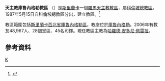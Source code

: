 {{Infobox Roman Catholic diocese
|Roman Catholic Diocese of = 天主教庫魯內格勒教區
|Latin name of diocese = Diocesis Kurunegalaensis
|image = 
|caption = 
|location = [[斯里蘭卡|斯里蘭卡]]
|territory = [[西北省_(斯里蘭卡)|西北省]][[庫魯內格勒區|庫魯內格勒區]]
|population = 48,967
|rite = 拉丁禮
|patron = 
|province = 科倫玻
|established = 1987年
|cathedral = [[聖亞納主教座堂_(庫魯內格勒)|聖亞納座堂]]
|co-cathedral =
|leadership = 主教
|website = 
|教宗 = 
|metropolitan = 
|ordinary =  哈羅德‧安多尼‧佩雷拉
|coadjutor bishop = 
|auxiliary = 
}}
'''天主教庫魯內格勒教區''' （{{lang-la|Diocesis Kurunegalaensis}}）是[[斯里蘭卡|斯里蘭卡]]一個[[羅馬天主教|羅馬天主教]][[教區|教區]]，屬[[天主教科倫坡總教區|科倫坡總教區]]。1987年5月15日自科倫坡總教區分出，建立教區。<ref>{{Cite web |url=http://www.vatican.va/holy_father/john_paul_ii/apost_constitutions/documents/hf_jp-ii_apc_19870515_kurunegalaensis_lt.html |title=設立教區的宗座憲令 |access-date=2012-03-17 |archive-date=2014-05-16 |archive-url=https://web.archive.org/web/20140516235831/http://www.vatican.va/holy_father/john_paul_ii/apost_constitutions/documents/hf_jp-ii_apc_19870515_kurunegalaensis_lt.html |dead-url=no }}</ref>

教區範圍包括[[斯里蘭卡|斯里蘭卡]][[西北省_(斯里蘭卡)|西北省]][[庫魯內格勒區|庫魯內格勒區]]，教座位於[[庫魯內格勒|庫魯內格勒]]。2006年有教友48,967人、28個堂區、45名司鐸。現任教區主教為[[哈羅德‧安多尼‧佩雷拉|哈羅德‧安多尼‧佩雷拉]]。
==參考資料==
{{reflist}}

{{斯里蘭卡天主教教區}}

[[Category:斯里蘭卡天主教教區|K]]